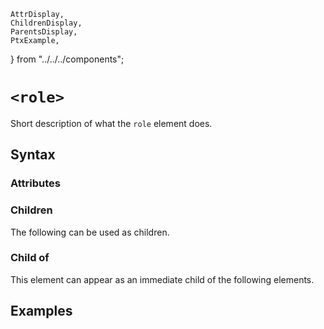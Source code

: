     AttrDisplay,
    ChildrenDisplay,
    ParentsDisplay,
    PtxExample,
} from "../../../components";

# `<role>`

Short description of what the `role` element does.

## Syntax

### Attributes

<AttrDisplay name="role" />

### Children

The following can be used as children.

<ChildrenDisplay name="role" />

### Child of

This element can appear as an immediate child of the following elements.

<ParentsDisplay name="role" />

## Examples

    